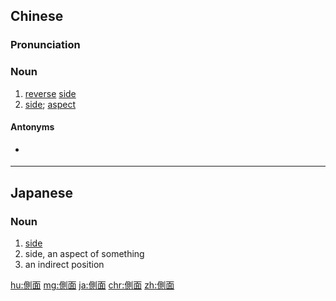 {{also|侧面}}
==Chinese==
{{zh-forms|s=侧面}}

===Pronunciation===
{{zh-pron
|m=cèmiàn
|c=zak1 min6
|cat=n
}}

===Noun===
{{zh-noun}}

# [[reverse]] [[side]]
# [[side]]; [[aspect]]

====Antonyms====
* {{qualifier|of reverse side}} {{zh-l|正面}}

----

==Japanese==
{{ja-kanjitab|そく|めん|yomi=o}}

===Noun===
{{ja-noun|そくめん}}

# [[side]] {{gloss|flat surface of an object}}
# side, an aspect of something
# an indirect position

[[hu:側面]]
[[mg:側面]]
[[ja:側面]]
[[chr:側面]]
[[zh:側面]]